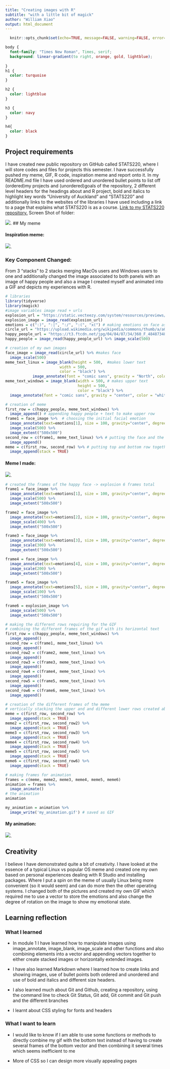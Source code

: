 ```yaml
---
title: "Creating images with R"
subtitle: "with a little bit of magick"
author: "William Xiao"
output: html_document
---
```


```r
  knitr::opts_chunk$set(echo=TRUE, message=FALSE, warning=FALSE, error=FALSE)
```

```css
body {
  font-family: "Times New Roman", Times, serif;
  background: linear-gradient(to right, orange, gold, lightblue);
  
}
h1 {
  color: turquoise
}

h2 {
  color: lightblue
}

h3 {
  color: navy
}

h4{
  color: black
}
```

## Project requirements
I have created new public repository on GitHub called STATS220, where I will store codes and files for projects this semester. I have successfully pushed my meme, GIF, R code, inspiration meme and report onto it. In my README.md file I have used ordered and unordered bullet points to list off (ordered)my projects and (unordered)goals of the repository, 2 different level headers for the headings about and R project, bold and italics to highlight key words “University of Auckland” and “STATS220” and additionally links to the websites of the libraries I have used including a link to a page that explains what STATS220 is as a course. [Link to my STATS220 repository.](https://github.com/wzxiao1/stats220)
Screen Shot of folder:

![](screen_shot_folder.png).
## My meme

#### Inspiration meme:

![](inspiration_meme.png).

### Key Component Changed:
From 3 “stacks” to 2 stacks merging MacOs users and Windows users to one and additionally changed the image associated to both panels with an image of happy people and also a image I created myself and animated into a GIF and depicts my experiences with R.
```r
# libraries
library(tidyverse)
library(magick)
#image variables image read + urls
explosion_url = "https://static.vecteezy.com/system/resources/previews/027/292/456/original/bomb-explosion-with-fire-flames-and-smoke-isolated-on-transparent-background-png.png"
explosion_image = image_read(explosion_url)
emotions = c(":)", ":|", ":/", ":(", "x(") # making emotions on face as vector
circle_url = "https://upload.wikimedia.org/wikipedia/commons/thumb/a/a0/Circle_-_black_simple.svg/800px-Circle_-_black_simple.svg.png"
happy_people_url = "https://t3.ftcdn.net/jpg/04/84/87/34/360_F_484873483_hg1ofIdXbMha5lKEDG3hJBrwKh1oikTq.jpg"
happy_people = image_read(happy_people_url) %>% image_scale(500)

# creation of my own images
face_image = image_read(circle_url) %>% #makes face
  image_scale(500)
meme_text_linux = image_blank(height = 500,  #makes lower text
                        width = 500,
                        color = "black") %>%
            image_annotate(font = "comic sans", gravity = "North", color = "white", text = "Linux users:\nbuilding from source", size = 50)
meme_text_windows = image_blank(width = 500, # makes upper text
                                height = 500,
                                color = "black") %>%
  image_annotate(font = "comic sans", gravity = "center", color = "white", text = "Everyone else:\ninstalling R packages", size = 50)

# creation of meme
first_row = c(happy_people, meme_text_windows) %>% 
  image_append() # appending happy people + text to make upper row
frame1 = face_image %>%  # choosing the initial facial emotion
  image_annotate(text=emotions[1], size = 100, gravity="center", degrees = 90) %>% 
  image_scale(500) %>%
  image_extent("500x500")
second_row = c(frame1, meme_text_linux) %>% # putting the face and the bottom text together
  image_append()
meme = c(first_row, second_row) %>% # putting top and bottom row together vertically stacking
  image_append(stack = TRUE)


```

#### Meme I made:

![](my_meme.png).

```r
# created the frames of the happy face -> explosion 6 frames total
frame1 = face_image %>% 
  image_annotate(text=emotions[1], size = 100, gravity="center", degrees = 90) %>% 
  image_scale(500) %>%
  image_extent("500x500")

frame2 = face_image %>% 
  image_annotate(text=emotions[2], size = 100, gravity="center", degrees = 90) %>% 
  image_scale(400) %>%
  image_extent("500x500")

frame3 = face_image %>% 
  image_annotate(text=emotions[3], size = 100, gravity="center", degrees = 90) %>% 
  image_scale(300) %>%
  image_extent("500x500")

frame4 = face_image %>% 
  image_annotate(text=emotions[4], size = 100, gravity="center", degrees = 90) %>% 
  image_scale(200) %>%
  image_extent("500x500")

frame5 = face_image %>% 
  image_annotate(text=emotions[5], size = 100, gravity="center", degrees = 90) %>% 
  image_scale(100) %>%
  image_extent("500x500")

frame6 = explosion_image %>%
  image_scale(500) %>%
  image_extent("500x500")

# making the different rows requiring for the GIF
# combining the different frames of the gif with its horizontal text
first_row = c(happy_people, meme_text_windows) %>% 
  image_append()
second_row = c(frame1, meme_text_linux) %>% 
  image_append()
second_row2 = c(frame2, meme_text_linux) %>% 
  image_append()
second_row3 = c(frame3, meme_text_linux) %>% 
  image_append()
second_row4 = c(frame4, meme_text_linux) %>% 
  image_append()
second_row5 = c(frame5, meme_text_linux) %>% 
  image_append()
second_row6 = c(frame6, meme_text_linux) %>% 
  image_append()

# creation of the different frames of the meme
# vertically stacking the upper and and different lower rows created above
meme = c(first_row, second_row) %>%
  image_append(stack = TRUE)
meme2 = c(first_row, second_row2) %>%
  image_append(stack = TRUE)
meme3 = c(first_row, second_row3) %>%
  image_append(stack = TRUE)
meme4 = c(first_row, second_row4) %>%
  image_append(stack = TRUE)
meme5 = c(first_row, second_row5) %>%
  image_append(stack = TRUE)
meme6 = c(first_row, second_row6) %>%
  image_append(stack = TRUE)

# making frames for animation
frames = c(meme, meme2, meme3, meme4, meme5, meme6)
animation = frames %>%
  image_animate()
# the animation
animation

my_animation = animation %>%
  image_write('my_animation.gif') # saved as GIF

```
#### My animation:

![](my_animation.gif).

## Creativity

I believe I have demonstrated quite a bit of creativity. I have looked at the essence of a typical Linux vs popular OS meme and created one my own based on personal experiences dealing with R Studio and installing packages. Where I put a spin on the meme of usually Linux being more convenient (so it would seem) and can do more then the other operating systems. I changed both of the pictures and created my own GIF which required me to use a vector to store the emotions and also change the degree of rotation on the image to show my emotional state.  

## Learning reflection

### What I learned

- In module 1 I have learned how to manipulate images using image_annotate, image_blank, image_scale and other functions and also combining elements into a vector and appending vectors together to either create stacked images or horizontally extended images.

- I have also learned Markdown where I learned how to create links and showing images, use of bullet points both ordered and unordered and use of bold and italics and different size headers.

- I also learned much about Git and Github, creating a repository, using the command line to check Git Status, Git add, Git commit and Git push and the different branches

- I learnt about CSS styling for fonts and headers

### What I want to learn

- I would like to know if I am able to use some functions or methods to directly combine my gif with the bottom text instead of having to create several frames of the bottom vector and then combining it several times which seems inefficient to me

- More of CSS so I can design more visually appealing pages



















